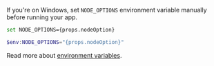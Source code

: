 <Expandable title="Are you using Windows?">

If you're on Windows, set `NODE_OPTIONS` environment variable manually before running your app.

```bash {tabTitle:cmd}
set NODE_OPTIONS={props.nodeOption}
```

```powershell {tabTitle:PowerShell}
$env:NODE_OPTIONS="{props.nodeOption}"
```

Read more about [environment variables](https://learn.microsoft.com/en-us/windows/win32/procthread/environment-variables).

</Expandable> 